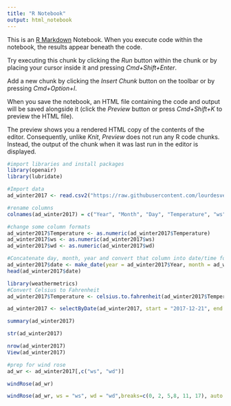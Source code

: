 ```yaml
---
title: "R Notebook"
output: html_notebook
---
```


This is an [R Markdown](http://rmarkdown.rstudio.com) Notebook. When you execute code within the notebook, the results appear beneath the code. 

Try executing this chunk by clicking the *Run* button within the chunk or by placing your cursor inside it and pressing *Cmd+Shift+Enter*. 

Add a new chunk by clicking the *Insert Chunk* button on the toolbar or by pressing *Cmd+Option+I*.

When you save the notebook, an HTML file containing the code and output will be saved alongside it (click the *Preview* button or press *Cmd+Shift+K* to preview the HTML file). 

The preview shows you a rendered HTML copy of the contents of the editor. Consequently, unlike *Knit*, *Preview* does not run any R code chunks. Instead, the output of the chunk when it was last run in the editor is displayed.
```r
#import libraries and install packages
library(openair)
library(lubridate)
```

```r
#Import data
ad_winter2017 <- read.csv2("https://raw.githubusercontent.com/lourdesvera/Community_Air_Montoring/master/Wind_Analyses/Armourdale_10yrs.csv", header = TRUE, sep = ",", stringsAsFactors = FALSE )
```

```r
#rename columns
colnames(ad_winter2017) = c("Year", "Month", "Day", "Temperature", "ws", "wd")
```

```r
#change some column formats
ad_winter2017$Temperature <- as.numeric(ad_winter2017$Temperature)
ad_winter2017$ws <- as.numeric(ad_winter2017$ws)
ad_winter2017$wd <- as.numeric(ad_winter2017$wd)
```

```r
#Concatenate day, month, year and convert that column into date/time format
ad_winter2017$date <- make_date(year = ad_winter2017$Year, month = ad_winter2017$Month , day = ad_winter2017$Day)
head(ad_winter2017$date)
```

```r
library(weathermetrics)
#Convert Celsius to Fahrenheit
ad_winter2017$Temperature <- celsius.to.fahrenheit(ad_winter2017$Temperature, round = 2)
```

```r
ad_winter2017 <- selectByDate(ad_winter2017, start = "2017-12-21", end = "2018-03-19")
```


```r
summary(ad_winter2017)
```

```r
str(ad_winter2017)
```

```r
nrow(ad_winter2017)
View(ad_winter2017)
```

```r
#prep for wind rose
ad_wr <- ad_winter2017[,c("ws", "wd")]
```

```r
windRose(ad_wr)
```

```r
windRose(ad_wr, ws = "ws", wd = "wd",breaks=c(0, 2, 5,8, 11, 17), auto.text=FALSE, paddle=FALSE, annotate=FALSE, grid.line=5, key = list(labels = c(">0-2", ">2-5", ">5-8", ">8-11", ">11-17")), key.footer = "Winter 2017 Wind Speed Plot in Armourdale, KS (m/s)", key.position = "bottom",par.settings=list(axis.line=list(col="lightgray")), col = c("#4f4f4f", "#0a7cb9", "#f9be00", "#ff7f2f", "#d7153a"))
```
